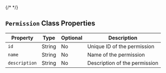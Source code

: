 {/* <script>var SUPERFLOW_TOOLBAR_API_KEY="aU1MxKP0rca2UXwKi8bl"; var SUPERFLOW_TOOLBAR_PROJECT_ID="8447060215973283";</script> */}


## `Permission` Class Properties

| Property      | Type    | Optional | Description                       |
|---------------|---------|----------|-----------------------------------|
| `id`            | String  | No       | Unique ID of the permission       |
| `name`          | String  | No       | Name of the permission            |
| `description`   | String  | No       | Description of the permission     |

